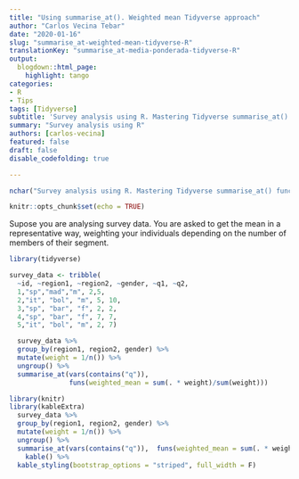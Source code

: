 ```yaml
---
title: "Using summarise_at(). Weighted mean Tidyverse approach"
author: "Carlos Vecina Tebar"
date: "2020-01-16"
slug: "summarise_at-weighted-mean-tidyverse-R"
translationKey: "summarise_at-media-ponderada-tidyverse-R"
output:
  blogdown::html_page:
    highlight: tango
categories:
- R
- Tips
tags: [Tidyverse]
subtitle: 'Survey analysis using R. Mastering Tidyverse summarise_at() function to achieve aggregated metrics and statistics.'
summary: "Survey analysis using R"
authors: [carlos-vecina]
featured: false
draft: false
disable_codefolding: true

---
```


```r
nchar("Survey analysis using R. Mastering Tidyverse summarise_at() function to achieve aggregated metrics and statistics.")
```

```r
knitr::opts_chunk$set(echo = TRUE)
```

Supose you are analysing survey data. You are asked to get the mean in a representative way, weighting your individuals depending on the number of members of their segment. 

```r
library(tidyverse)

survey_data <- tribble(
  ~id, ~region1, ~region2, ~gender, ~q1, ~q2,
  1,"sp","mad","m", 2,5,
  2,"it", "bol", "m", 5, 10,
  3,"sp", "bar", "f", 2, 2,
  4,"sp", "bar", "f", 7, 7,
  5,"it", "bol", "m", 2, 7)  
```

```r
  survey_data %>% 
  group_by(region1, region2, gender) %>% 
  mutate(weight = 1/n()) %>% 
  ungroup() %>% 
  summarise_at(vars(contains("q")),
               funs(weighted_mean = sum(. * weight)/sum(weight)))
```

```r
library(knitr)
library(kableExtra)
  survey_data %>% 
  group_by(region1, region2, gender) %>% 
  mutate(weight = 1/n()) %>% 
  ungroup() %>% 
  summarise_at(vars(contains("q")),  funs(weighted_mean = sum(. * weight)/sum(weight))) %>% 
    kable() %>% 
  kable_styling(bootstrap_options = "striped", full_width = F)
```

